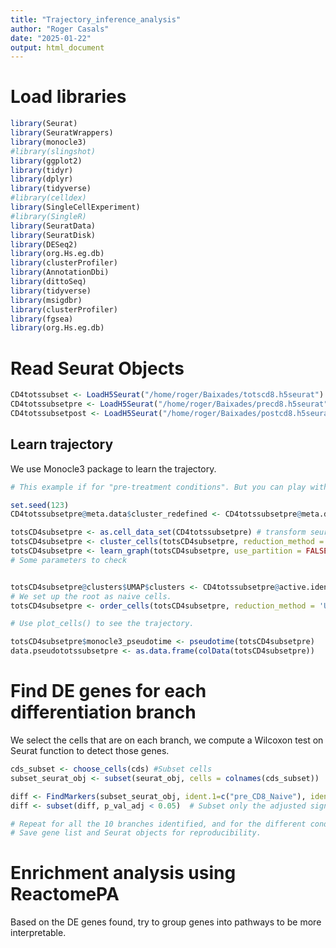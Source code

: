 ```yaml
---
title: "Trajectory_inference_analysis"
author: "Roger Casals"
date: "2025-01-22"
output: html_document
---
```


# Load libraries

```r

library(Seurat)
library(SeuratWrappers)
library(monocle3)
#library(slingshot)
library(ggplot2)
library(tidyr)
library(dplyr)
library(tidyverse)
#library(celldex)
library(SingleCellExperiment)
#library(SingleR)
library(SeuratData)
library(SeuratDisk)
library(DESeq2)
library(org.Hs.eg.db)
library(clusterProfiler)
library(AnnotationDbi)
library(dittoSeq)
library(tidyverse)
library(msigdbr)
library(clusterProfiler)
library(fgsea)
library(org.Hs.eg.db)


```


# Read Seurat Objects

```r

CD4totssubset <- LoadH5Seurat("/home/roger/Baixades/totscd8.h5seurat")
CD4totssubsetpre <- LoadH5Seurat("/home/roger/Baixades/precd8.h5seurat")
CD4totssubsetpost <- LoadH5Seurat("/home/roger/Baixades/postcd8.h5seurat")
```




## Learn trajectory
We use Monocle3 package to learn the trajectory. 

```r
# This example if for "pre-treatment conditions". But you can play with any comparision. 

set.seed(123)
CD4totssubsetpre@meta.data$cluster_redefined <- CD4totssubsetpre@meta.data$cluster

totsCD4subsetpre <- as.cell_data_set(CD4totssubsetpre) # transform seurat to cell data object (input for monocle)
totsCD4subsetpre <- cluster_cells(totsCD4subsetpre, reduction_method = "UMAP", )  # Cluster cells (necessary to learn graph)
totsCD4subsetpre <- learn_graph(totsCD4subsetpre, use_partition = FALSE) # Learn graph on an unsupervised manner. 
# Some parameters to check 


totsCD4subsetpre@clusters$UMAP$clusters <- CD4totssubsetpre@active.ident
# We set up the root as naive cells.
totsCD4subsetpre <- order_cells(totsCD4subsetpre, reduction_method = 'UMAP', root_cells = colnames(totsCD4subsetpre[,clusters(totsCD4subsetpre) == "pre_CD8_Naive"]))

# Use plot_cells() to see the trajectory. 

totsCD4subsetpre$monocle3_pseudotime <- pseudotime(totsCD4subsetpre)
data.pseudototssubsetpre <- as.data.frame(colData(totsCD4subsetpre))

```



# Find DE genes for each differentiation branch
We select the cells that are on each branch, we compute a Wilcoxon test on Seurat function to detect those genes. 

```r
cds_subset <- choose_cells(cds) #Subset cells
subset_seurat_obj <- subset(seurat_obj, cells = colnames(cds_subset))  # Subset Seurat object

diff <- FindMarkers(subset_seurat_obj, ident.1=c("pre_CD8_Naive"), ident.2=c("pre_CD8_mem"))  # Find DE genes based on Wilcoxon test based on the different conditions.
diff <- subset(diff, p_val_adj < 0.05)  # Subset only the adjusted significative genes.

# Repeat for all the 10 branches identified, and for the different conditions. 
# Save gene list and Seurat objects for reproducibility. 


```



# Enrichment analysis using ReactomePA
Based on the DE genes found, try to group genes into pathways to be more interpretable. 

```r






```






